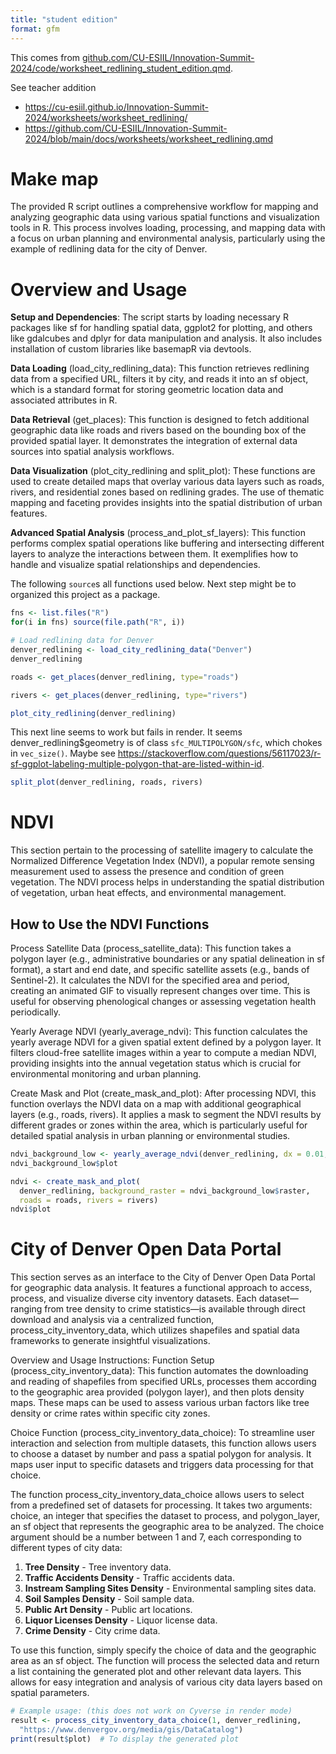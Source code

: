 ```yaml
---
title: "student edition"
format: gfm
---
```


This comes from
[github.com/CU-ESIIL/Innovation-Summit-2024/code/worksheet_redlining_student_edition.qmd](https://github.com/CU-ESIIL/Innovation-Summit-2024/blob/main/code/worksheet_redlining_student_edition.qmd).

See teacher addition

- <https://cu-esiil.github.io/Innovation-Summit-2024/worksheets/worksheet_redlining/>
- <https://github.com/CU-ESIIL/Innovation-Summit-2024/blob/main/docs/worksheets/worksheet_redlining.qmd>

# Make map

The provided R script outlines a comprehensive workflow for mapping and analyzing geographic data using various spatial functions and visualization tools in R. This process involves loading, processing, and mapping data with a focus on urban planning and environmental analysis, particularly using the example of redlining data for the city of Denver.

# Overview and Usage

**Setup and Dependencies**: The script starts by loading necessary R packages like sf for handling spatial data, ggplot2 for plotting, and others like gdalcubes and dplyr for data manipulation and analysis. It also includes installation of custom libraries like basemapR via devtools.

**Data Loading** (load_city_redlining_data): This function retrieves redlining data from a specified URL, filters it by city, and reads it into an sf object, which is a standard format for storing geometric location data and associated attributes in R.

**Data Retrieval** (get_places): This function is designed to fetch additional geographic data like roads and rivers based on the bounding box of the provided spatial layer. It demonstrates the integration of external data sources into spatial analysis workflows.

**Data Visualization** (plot_city_redlining and split_plot): These functions are used to create detailed maps that overlay various data layers such as roads, rivers, and residential zones based on redlining grades. The use of thematic mapping and faceting provides insights into the spatial distribution of urban features.

**Advanced Spatial Analysis** (process_and_plot_sf_layers): This function performs complex spatial operations like buffering and intersecting different layers to analyze the interactions between them. It exemplifies how to handle and visualize spatial relationships and dependencies.

The following `source`s all functions used below. Next step might be to organized this project as a package.

```r
fns <- list.files("R")
for(i in fns) source(file.path("R", i))
```

```r
# Load redlining data for Denver
denver_redlining <- load_city_redlining_data("Denver")
denver_redlining
```

```r
roads <- get_places(denver_redlining, type="roads")

rivers <- get_places(denver_redlining, type="rivers")
```

```r
plot_city_redlining(denver_redlining)
```

This next line seems to work but fails in render.
It seems denver_redlining$geometry is of class 
`sfc_MULTIPOLYGON/sfc`, which chokes in `vec_size()`.
Maybe see <https://stackoverflow.com/questions/56117023/r-sf-ggplot-labeling-multiple-polygon-that-are-listed-within-id>.

```r
split_plot(denver_redlining, roads, rivers)
```

# NDVI

This section pertain to the processing of satellite imagery to calculate the Normalized Difference Vegetation Index (NDVI), a popular remote sensing measurement used to assess the presence and condition of green vegetation. The NDVI process helps in understanding the spatial distribution of vegetation, urban heat effects, and environmental management.

## How to Use the NDVI Functions

Process Satellite Data (process_satellite_data): This function takes a polygon layer (e.g., administrative boundaries or any spatial delineation in sf format), a start and end date, and specific satellite assets (e.g., bands of Sentinel-2). It calculates the NDVI for the specified area and period, creating an animated GIF to visually represent changes over time. This is useful for observing phenological changes or assessing vegetation health periodically.

Yearly Average NDVI (yearly_average_ndvi): This function calculates the yearly average NDVI for a given spatial extent defined by a polygon layer. It filters cloud-free satellite images within a year to compute a median NDVI, providing insights into the annual vegetation status which is crucial for environmental monitoring and urban planning.

Create Mask and Plot (create_mask_and_plot): After processing NDVI, this function overlays the NDVI data on a map with additional geographical layers (e.g., roads, rivers). It applies a mask to segment the NDVI results by different grades or zones within the area, which is particularly useful for detailed spatial analysis in urban planning or environmental studies.

```r
ndvi_background_low <- yearly_average_ndvi(denver_redlining, dx = 0.01, dy = 0.01)
ndvi_background_low$plot
```

```r
ndvi <- create_mask_and_plot(
  denver_redlining, background_raster = ndvi_background_low$raster,
  roads = roads, rivers = rivers)
ndvi$plot
```

# City of Denver Open Data Portal

This section serves as an interface to the City of Denver Open Data Portal for geographic data analysis. It features a functional approach to access, process, and visualize diverse city inventory datasets. Each dataset—ranging from tree density to crime statistics—is available through direct download and analysis via a centralized function, process_city_inventory_data, which utilizes shapefiles and spatial data frameworks to generate insightful visualizations.

Overview and Usage Instructions:
Function Setup (process_city_inventory_data): This function automates the downloading and reading of shapefiles from specified URLs, processes them according to the geographic area provided (polygon layer), and then plots density maps. These maps can be used to assess various urban factors like tree density or crime rates within specific city zones.

Choice Function (process_city_inventory_data_choice): To streamline user interaction and selection from multiple datasets, this function allows users to choose a dataset by number and pass a spatial polygon for analysis. It maps user input to specific datasets and triggers data processing for that choice.

The function process_city_inventory_data_choice allows users to select from a predefined set of datasets for processing. It takes two arguments: choice, an integer that specifies the dataset to process, and polygon_layer, an sf object that represents the geographic area to be analyzed. The choice argument should be a number between 1 and 7, each corresponding to different types of city data:

1. **Tree Density** - Tree inventory data.
2. **Traffic Accidents Density** - Traffic accidents data.
3. **Instream Sampling Sites Density** - Environmental sampling sites data.
4. **Soil Samples Density** - Soil sample data.
5. **Public Art Density** - Public art locations.
6. **Liquor Licenses Density** - Liquor license data.
7. **Crime Density** - City crime data.

To use this function, simply specify the choice of data and the geographic area as an sf object. The function will process the selected data and return a list containing the generated plot and other relevant data layers. This allows for easy integration and analysis of various city data layers based on spatial parameters.

```r
# Example usage: (this does not work on Cyverse in render mode)
result <- process_city_inventory_data_choice(1, denver_redlining,
  "https://www.denvergov.org/media/gis/DataCatalog")
print(result$plot)  # To display the generated plot
```
